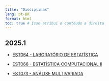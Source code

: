 ```yaml
---
title: "Disciplinas"
lang: pt-BR
format: html
toc: true # Isso atribui o contéudo a direita
---
```


## 2025.1

-   [EST064 - LABORATÓRIO DE ESTATÍSTICA](https://ufjf.br)

-   [EST066 - ESTATÍSTICA COMPUTACIONAL II](https://ufjf.br)

-   [EST073 - ANÁLISE MULTIVARIADA](https://ufjf.br)

